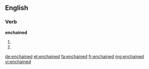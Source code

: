 ==English==

===Verb===
'''enchained'''

# {{simple past of|enchain}}
# {{past participle of|enchain}}

[[de:enchained]]
[[et:enchained]]
[[fa:enchained]]
[[fr:enchained]]
[[mg:enchained]]
[[vi:enchained]]
